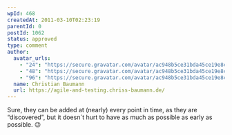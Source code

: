 ```yaml
---
wpId: 468
createdAt: 2011-03-10T02:23:19
parentId: 0
postId: 1062
status: approved
type: comment
author:
  avatar_urls:
    - "24": "https://secure.gravatar.com/avatar/ac948b5ce31bda45ce19e8c32a303e6f?s=24&d=mm&r=g"
    - "48": "https://secure.gravatar.com/avatar/ac948b5ce31bda45ce19e8c32a303e6f?s=48&d=mm&r=g"
    - "96": "https://secure.gravatar.com/avatar/ac948b5ce31bda45ce19e8c32a303e6f?s=96&d=mm&r=g"
  name: Christian Baumann
  url: https://agile-and-testing.chriss-baumann.de/
---
```


Sure, they can be added at (nearly) every point in time, as they are “discovered”, but it doesn´t hurt to have as much as possible as early as possible. 😉